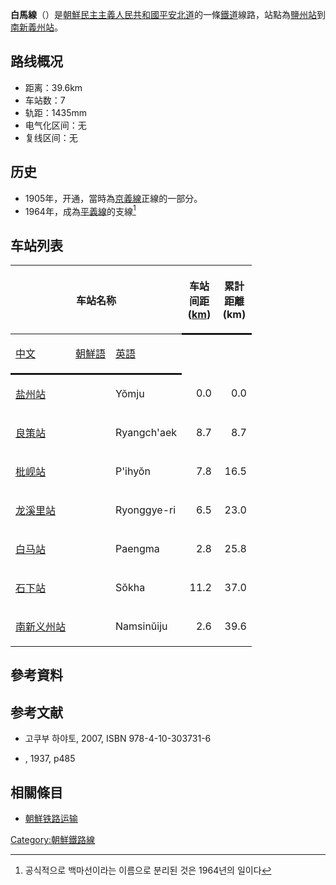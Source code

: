 '''白馬線'''（{{kor|名=北|諺=백마선|漢=白馬線|羅=Paekma sŏn|f=y}}）是[[朝鮮民主主義人民共和國|朝鮮民主主義人民共和國]][[平安北道|平安北道]]的一條[[鐵道|鐵道]]線路，站點為[[鹽州站|鹽州站]]到[[南新義州站|南新義州站]]。

==路线概况==
*距离：39.6km
*车站数：7
*轨距：1435mm
*电气化区间：无
*复线区间：无

==历史==
*1905年，开通，當時為[[京義線|京義線]]正線的一部分。
*1964年，成為[[平義線|平義線]]的支線<ref>공식적으로 백마선이라는 이름으로 분리된 것은 1964년의 일이다</ref>

==车站列表==
{| class="wikitable"
|-
!colspan=3|车站名称
!style="width: 2.5em; border-bottom:solid 3px;" rowspan=2|车站间距 ([[km|km]])
!style="width: 2.5em; border-bottom:solid 3px;" rowspan=2|累計距離 (km)
!style="border-bottom:solid 3px;" rowspan=2|連接路線
!style="border-bottom:solid 3px;" rowspan=2|所在地
|-
!style="border-bottom:solid 3px;"|[[中文|中文]]
!style="border-bottom:solid 3px;"|[[朝鮮語|朝鮮語]]
!style="border-bottom:solid 3px;"|[[英語|英語]]
|-
|[[盐州站|盐州站]]
|{{Lang|ko|염주역}}
|Yŏmju
|style="text-align: right;"|0.0
|style="text-align: right;"|0.0
|[[平義線|平義線]]
|[[盐州郡|盐州郡]]
|-
|[[良策站|良策站]]
|{{Lang|ko|량책역}}
|Ryangch'aek
|style="text-align: right;"|8.7
|style="text-align: right;"|8.7
| 
|rowspan="4" style="text-align: center;"|[[枇岘郡|枇岘郡]]
|-
|[[枇岘站|枇岘站]]
|{{Lang|ko|피현역}}
|P'ihyŏn
|style="text-align: right;"|7.8
|style="text-align: right;"|16.5
| 
|-
|[[龙溪里站|龙溪里站]]
|{{Lang|ko|룡계리역}}
|Ryonggye-ri
|style="text-align: right;"|6.5
|style="text-align: right;"|23.0
| 
|-
|[[白马站_(平安北道)|白马站]]
|{{Lang|ko|백마역}}
|Paengma
|style="text-align: right;"|2.8
|style="text-align: right;"|25.8
| 
|-
|[[石下站_(平安北道)|石下站]]
|{{Lang|ko|석하역}}
|Sŏkha
|style="text-align: right;"|11.2
|style="text-align: right;"|37.0
|[[石下里線|石下里線]]
|rowspan="2" style="text-align: center;"|[[新义州市|新义州市]]
|-
|[[南新义州站|南新义州站]]
|{{Lang|ko|남신의주역}}
|Namsinŭiju
|style="text-align: right;"|2.6
|style="text-align: right;"|39.6
|[[平義線|平義線]]、[[德峴線|德峴線]]
|}

==參考資料==
{{reflist}}

==参考文献==
* 고쿠부 하야토{{lang|ja|(国分隼人), 《将軍様の鉄道 北朝鮮鉄道事情》, 新潮社}}, 2007, ISBN 978-4-10-303731-6
*{{lang|ja|鉄道省 編, 《鉄道停車場一覧. 昭和12年10月1日現在》}}, 1937, p485

==相關條目==
* [[朝鮮铁路运输|朝鮮铁路运输]]

{{朝鮮鐵路線}}

[[Category:朝鮮鐵路線|Category:朝鮮鐵路線]]